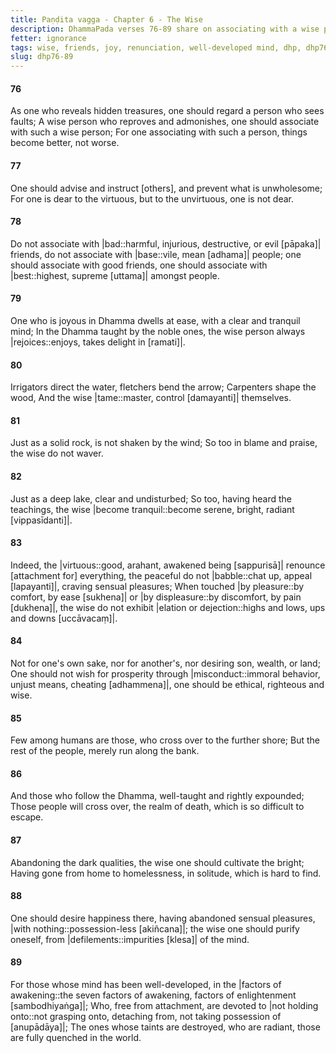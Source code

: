```yaml
---
title: Paṇḍita vagga - Chapter 6 - The Wise
description: DhammaPada verses 76-89 share on associating with a wise person, characteristics of such a person, the importance of joy in the Dhamma, the benefits of renunciation, and the qualities of a well-developed mind.
fetter: ignorance
tags: wise, friends, joy, renunciation, well-developed mind, dhp, dhp76-89
slug: dhp76-89
---
```


#### 76

As one who reveals hidden treasures,
one should regard a person who sees faults;
A wise person who reproves and admonishes,
one should associate with such a wise person;
For one associating with such a person,
things become better, not worse.

#### 77

One should advise and instruct [others],
and prevent what is unwholesome;
For one is dear to the virtuous,
but to the unvirtuous, one is not dear.

#### 78

Do not associate with |bad::harmful, injurious, destructive, or evil [pāpaka]| friends,
do not associate with |base::vile, mean [adhama]| people;
one should associate with good friends,
one should associate with |best::highest, supreme [uttama]| amongst people.

#### 79

One who is joyous in Dhamma dwells at ease,
with a clear and tranquil mind;
In the Dhamma taught by the noble ones,
the wise person always |rejoices::enjoys, takes delight in [ramati]|. 

#### 80

Irrigators direct the water,
fletchers bend the arrow;
Carpenters shape the wood,
And the wise |tame::master, control [damayanti]| themselves.

#### 81

Just as a solid rock,
is not shaken by the wind;
So too in blame and praise,
the wise do not waver.

#### 82

Just as a deep lake,
clear and undisturbed;
So too, having heard the teachings,
the wise |become tranquil::become serene, bright, radiant [vippasīdanti]|.

#### 83

Indeed, the |virtuous::good, arahant, awakened being [sappurisā]| renounce [attachment for] everything,
the peaceful do not |babble::chat up, appeal [lapayanti]|, craving sensual pleasures;
When touched |by pleasure::by comfort, by ease [sukhena]| or |by displeasure::by discomfort, by pain [dukhena]|,
the wise do not exhibit |elation or dejection::highs and lows, ups and downs [uccāvacaṃ]|.

#### 84

Not for one's own sake, nor for another's,
nor desiring son, wealth, or land;
One should not wish for prosperity through |misconduct::immoral behavior, unjust means, cheating [adhammena]|,
one should be ethical, righteous and wise.

#### 85

Few among humans are those,
who cross over to the further shore;
But the rest of the people,
merely run along the bank.

#### 86

And those who follow the Dhamma,
well-taught and rightly expounded;
Those people will cross over,
the realm of death, which is so difficult to escape.

#### 87

Abandoning the dark qualities,
the wise one should cultivate the bright;
Having gone from home to homelessness,
in solitude, which is hard to find.

#### 88

One should desire happiness there,
having abandoned sensual pleasures, |with nothing::possession-less [akiñcana]|;
the wise one should purify oneself,
from |defilements::impurities [klesa]| of the mind.

#### 89

For those whose mind has been well-developed,
in the |factors of awakening::the seven factors of awakening, factors of enlightenment [sambodhiyaṅga]|;
Who, free from attachment,
are devoted to |not holding onto::not grasping onto, detaching from, not taking possession of [anupādāya]|;
The ones whose taints are destroyed, who are radiant,
those are fully quenched in the world.
